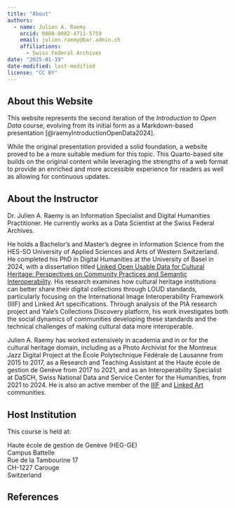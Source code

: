```yaml
---
title: "About"
authors: 
  - name: Julien A. Raemy
    orcid: 0000-0002-4711-5759
    email: julien.raemy@bar.admin.ch
    affiliations:
      - Swiss Federal Archives
date: "2025-01-19"
date-modified: last-modified
license: "CC BY"
---
```


## About this Website

This website represents the second iteration of the *Introduction to Open Data* course, evolving from its initial form as a Markdown-based presentation [@raemyIntroductionOpenData2024].

While the original presentation provided a solid foundation, a website proved to be a more suitable medium for this topic. This Quarto-based site builds on the original content while leveraging the strengths of a web format to provide an enriched and more accessible experience for readers as well as allowing for continuous updates.

## About the Instructor

Dr. Julien A. Raemy is an Information Specialist and Digital Humanities Practitioner. He currently works as a Data Scientist at the Swiss Federal Archives. 

He holds a Bachelor's and Master’s degree in Information Science from the HES-SO University of Applied Sciences and Arts of Western Switzerland. He completed his PhD in Digital Humanities at the University of Basel in 2024, with a dissertation titled [Linked Open Usable Data for Cultural Heritage: Perspectives on Community Practices and Semantic Interoperability](https://phd.julsraemy.ch){.external target="_blank"}. His research examines how cultural heritage institutions can better share their digital collections through LOUD standards, particularly focusing on the International Image Interoperability Framework (IIIF) and Linked Art specifications. Through analysis of the PIA research project and Yale's Collections Discovery platform, his work investigates both the social dynamics of communities developing these standards and the technical challenges of making cultural data more interoperable.

Julien A. Raemy has worked extensively in academia and in or for the cultural heritage domain, including as a Photo Archivist for the Montreux Jazz Digital Project at the École Polytechnique Fédérale de Lausanne from 2015 to 2017, as a Research and Teaching Assistant at the Haute école de gestion de Genève from 2017 to 2021, and as an Interoperability Specialist at DaSCH, Swiss National Data and Service Center for the Humanities, from 2021 to 2024. He is also an active member of the [IIIF](https://iiif.io) and [Linked Art](https://linked.art) communities.

## Host Institution

This course is held at:

Haute école de gestion de Genève (HEG-GE) <br />
Campus Battelle <br />
Rue de la Tambourine 17 <br />
CH-1227 Carouge <br />
Switzerland

## References
